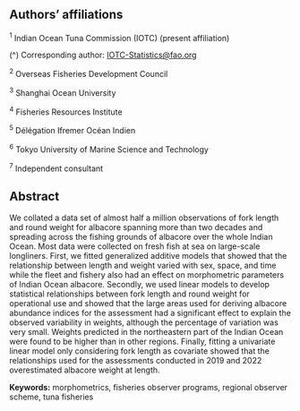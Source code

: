 ## Authors' affiliations

^1^ Indian Ocean Tuna Commission (IOTC) (present affiliation)

\(^\dagger\) Corresponding author: [IOTC-Statistics@fao.org](IOTC-Statistics@fao.org)

^2^ Overseas Fisheries Development Council

^3^ Shanghai Ocean University

^4^ Fisheries Resources Institute

^5^ Délégation Ifremer Océan Indien

^6^ Tokyo University of Marine Science and Technology

^7^ Independent consultant

## Abstract

We collated a data set of almost half a million observations of fork length and round weight for albacore spanning more than two decades and spreading across the fishing grounds of albacore over the whole Indian Ocean. Most data were collected on fresh fish at sea on large-scale longliners. First, we fitted generalized additive models that showed that the relationship between length and weight varied with sex, space, and time while the fleet and fishery also had an effect on morphometric parameters of Indian Ocean albacore. Secondly, we used linear models to develop statistical relationships between fork length and round weight for operational use and showed that the large areas used for deriving albacore abundance indices for the assessment had a significant effect to explain the observed variability in weights, although the percentage of variation was very small. Weights predicted in the northeastern part of the Indian Ocean were found to be higher than in other regions. Finally, fitting a univariate linear model only considering fork length as covariate showed that the relationships used for the assessments conducted in 2019 and 2022 overestimated albacore weight at length.

**Keywords:** morphometrics, fisheries observer programs, regional observer scheme, tuna fisheries

\pagebreak 